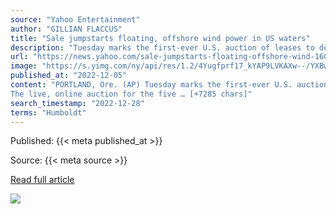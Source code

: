 ```yaml
---
source: "Yahoo Entertainment"
author: "GILLIAN FLACCUS"
title: "Sale jumpstarts floating, offshore wind power in US waters"
description: "Tuesday marks the first-ever U.S. auction of leases to develop commercial-scale floating wind farms, in the deep waters off the West Coast. The live, online..."
url: "https://news.yahoo.com/sale-jumpstarts-floating-offshore-wind-160732400.html"
image: "https://s.yimg.com/ny/api/res/1.2/4Yugfprf17_kYAP9LVKAXw--/YXBwaWQ9aGlnaGxhbmRlcjt3PTEyMDA7aD04MDA-/https://media.zenfs.com/en/ap.org/ce01fe0c199e19b7b34b4b5756aa26d1"
published_at: "2022-12-05"
content: "PORTLAND, Ore. (AP) Tuesday marks the first-ever U.S. auction of leases to develop commercial-scale floating wind farms, in the deep waters off the West Coast.
The live, online auction for the five … [+7285 chars]"
search_timestamp: "2022-12-28"
terms: "Humboldt"
---
```



Published: {{< meta published_at >}}


Source: {{< meta source >}}


[Read full article]({{< meta url >}})



![](`r rmarkdown::metadata$image[1]`)
